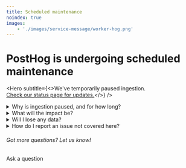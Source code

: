 ```yaml
---
title: Scheduled maintenance
noindex: true
images:
    - './images/service-message/worker-hog.png'
---
```




<div className="block mb-8 mx-auto" style={{ maxWidth: '370px' }}>
  <GatsbyImage image={getImage(props.images[0])} alt="Worker hog" />
</div>

<h1 className="text-center px-2 md:px-8 text-3xl md:text-5xl xl:text-6xl relative z-20">
  PostHog is undergoing <span className="text-red">scheduled</span> maintenance
</h1>

<Hero
    subtitle={<>We've temporarily paused ingestion.<br/><a href="https://status.posthog.com/">Check our status page for updates.</a></>}
/>

<details>
  <summary>Why is ingestion paused, and for how long?</summary>
  <p>
    We're migrating the Postgres database for our US cloud to make PostHog faster, and more scalable. We can't migrate the database efficiently while it's in use, so we've temporarily paused ingestion. This is a planned event and is not related to an incident or outage.

    We started work at 11:00 UTC, April 28 and expect it to take up to four hours. If it takes longer, we'll keep this page updated with the latest information. We'll remove the in-app banner once work is finished.
</p>
</details>

<details>
<summary>What will the impact be?</summary>
  <p>
    This work will only impact users on our US Cloud, regardless of where they are in the world. Self-hosted and EU Cloud users are unaffected.

    You'll still be able to log in and use PostHog to analyze historic data as normal, but no new data will be ingested to PostHog while this maintenance is underway. Instead, we'll store data and ingest it as normal once the work is complete. Events will be delayed, but not lost.

    Feature flags and experiments will function as expected for your users, but you won't be able to make changes to them until the maintenance is complete.
</p>
</details>

<details>
<summary>Will I lose any data?</summary>
  <p>
    No. No events or data will be lost. Instead, data will be delayed during the maintenance period and become accessible once the work is complete.
</p>
</details>

<details>
  <summary>How do I report an issue not covered here?</summary>
  <p>
    If you're seeing a bug or other unexpected behaviour, you can <a href="http://app.posthog.com/home#supportModal" target="_blank">report it in the app</a>. Alternatively, you can <a href="/questions" target="_blank">ask us a question via the community forum</a>.

    If you suspect an outage or incident affecting PostHog services, we recommend checking [our status page](https://status.posthog.com/) before reporting.
</p>
</details>

<div className="centered py-5">
<h6>Got more questions? Let us know!</h6>
<CallToAction type="primary" width="84" to="/questions">
    Ask a question
</CallToAction>
</div>
